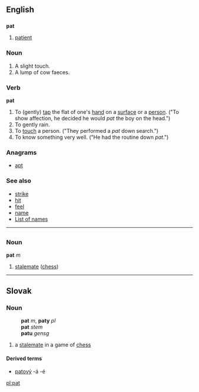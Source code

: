 {{See|Pat}}
==English==

==={{abbreviation}}===
'''pat'''

# [[patient]]

===Noun=== 
{{en-noun-reg}}

# A slight touch.
# A lump of cow faeces.

===Verb===
'''pat'''

#To (gently) [[tap]] the flat of one's [[hand]] on a [[surface]] or a [[person]].  ("To show affection, he decided he would ''pat'' the boy on the head.")
#To gently rain.
#To [[touch]] a person.  ("They performed a ''pat'' down search.") 
#To know something very well.  ("He had the routine down ''pat''.")

===Anagrams===
*[[apt]]

===See also===
*[[strike]]
*[[hit]]
*[[feel]]
*[[name]]
*[[List of names]]

----

=={{fr}}==

===Noun===
'''pat''' ''m''

# [[stalemate]] ([[chess]])

----
==Slovak==

===Noun===
:'''pat''' ''m'', '''paty''' ''pl''
:'''pat''' ''stem''
:'''patu''' ''gensg''
# a [[stalemate]] in a game of [[chess]]

====Derived terms====
* [[patový]] -á -é

[[pl:pat]]